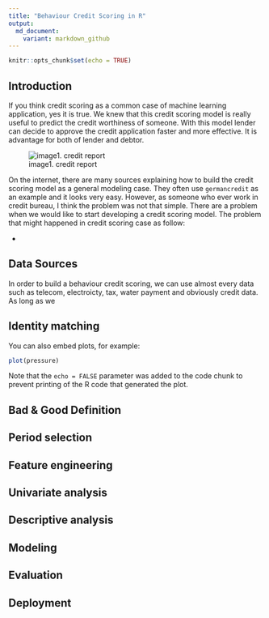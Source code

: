 ```yaml
---
title: "Behaviour Credit Scoring in R"
output:
  md_document:
    variant: markdown_github
---
```


```r
knitr::opts_chunk$set(echo = TRUE)
```

## Introduction

If you think credit scoring as a common case of machine learning application, yes it is true. We knew that this credit scoring model is really useful to predict the credit worthiness of someone. With this model lender can decide to approve the credit application faster and more effective. It is advantage for both of lender and debtor. 


![image1. credit report](pexels-rodnae-productions-7821472.jpg)

On the internet, there are many sources explaining how to build the credit scoring model as a general modeling case. They often use `germancredit` as an example and it looks very easy. However, as someone who ever work in credit bureau, I think the problem was not that simple. There are a problem when we would like to start developing a credit scoring model. The problem that might happened in credit scoring case as follow:

* 






## Data Sources

In order to build a behaviour credit scoring, we can use almost every data such as telecom, electroicty, tax, water payment and obviously credit data. As long as we 


## Identity matching

You can also embed plots, for example:

```r
plot(pressure)
```

Note that the `echo = FALSE` parameter was added to the code chunk to prevent printing of the R code that generated the plot.

## Bad & Good Definition 


## Period selection


## Feature engineering


## Univariate analysis


## Descriptive analysis


## Modeling


## Evaluation


## Deployment
